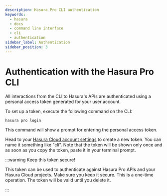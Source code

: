 ```yaml
---
description: Hasura Pro CLI authentication
keywords:
  - hasura
  - docs
  - command line interface
  - cli
  - authentication
sidebar_label: Authentication
sidebar_position: 3
---
```


# Authentication with the Hasura Pro CLI

All interactions from the CLI to Hasura's APIs are authenticated using a personal access token generated for your user
account.

To set up a token, execute the following command on the CLI:

```bash
hasura pro login
```

This command will show a prompt for entering the personal access token.

Head to your [Hasura Cloud account settings](https://cloud.hasura.io?skip_onboarding=true) to create a new token. You
can name it something like "cli". Note that the token will be shown only once and as soon as you copy the token, paste
it in your terminal prompt.

:::warning Keep this token secure!

This token can be used to authenticate against Hasura Pro APIs and your Hasura Cloud projects. Make sure you keep it
secure. This is a one-time operation. The token will be valid until you delete it.

:::
